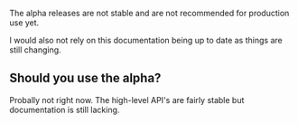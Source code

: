 The alpha releases are not stable and are not recommended for production use yet.

I would also not rely on this documentation being up to date as things are still changing.

## Should you use the alpha?

Probally not right now. The high-level API's are fairly stable but documentation is still lacking.
